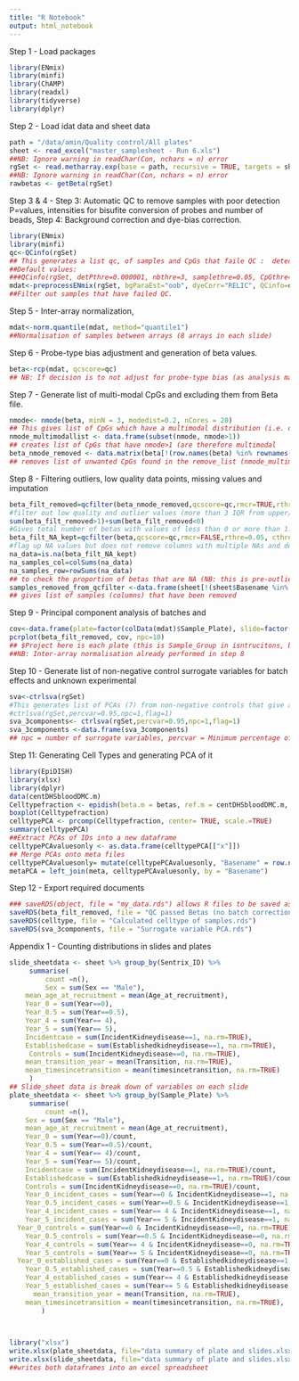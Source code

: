 ```yaml
---
title: "R Notebook"
output: html_notebook
---
```

Step 1 - Load packages
```r
library(ENmix)
library(minfi)
library(ChAMP)
library(readxl)
library(tidyverse)
library(dplyr)
```

Step 2 - Load idat data and sheet data

```r
path = "/data/amin/Quality control/All plates"
sheet <- read_excel("master_samplesheet - Run 6.xls") 
##NB: Ignore warning in readChar(Con, nchars = n) error
rgSet <- read.metharray.exp(base = path, recursive = TRUE, targets = sheet, extended = TRUE)
##NB: Ignore warning in readChar(Con, nchars = n) error
rawbetas <- getBeta(rgSet)
```

Step 3 & 4  - Step 3: Automatic QC to remove samples with poor detection P=values, intensities for bisufite conversion of probes and number of beads, Step 4: Background correction and dye-bias correction. 
````r
library(ENmix)
library(minfi)
qc<-QCinfo(rgSet)
## This generates a list qc, of samples and CpGs that faile QC :  detection P values, average intensities for bisulfite conversion probes and number of beads for each methylation read. QCinfo will identify a list of low quality samples and CpG probes as wells as outlier samples based on total intensity or beta value distribution
##Default values: 
###QCinfo(rgSet, detPthre=0.000001, nbthre=3, samplethre=0.05, CpGthre=0.05, bisulthre=NULL, outlier=TRUE, distplot=TRUE)
mdat<-preprocessENmix(rgSet, bgParaEst="oob", dyeCorr="RELIC", QCinfo=qc, exCpG=NULL, nCores=20)
##Filter out samples that have failed QC. 
````

Step 5 - Inter-array normalization, 

```r
mdat<-norm.quantile(mdat, method="quantile1")
##Normalisation of samples between arrays (8 arrays in each slide)

```

Step 6 - Probe-type bias adjustment and generation of beta values. 

```r
beta<-rcp(mdat, qcscore=qc)
## NB: If decision is to not adjust for probe-type bias (as analysis may not require it), function to use is getB in place of rcp, this will generate beta values from mdat.
```

Step 7 - Generate list of multi-modal CpGs and excluding them from Beta file. 
```r
nmode<- nmode(beta, minN = 3, modedist=0.2, nCores = 20)
## This gives list of CpGs which have a multimodal distribution (i.e. due to poor quality prove design or due to SNPs in study population). If probes are gap probes they have a score of >1
nmode_multimodallist <- data.frame(subset(nmode, nmode>1))
## creates list of CpGs that have nmode>1 (are therefore multimodal
beta_nmode_removed <- data.matrix(beta[!(row.names(beta) %in% rownames(nmode_multimodallist)),])
## removes list of unwanted CpGs found in the remove_list (nmode_multimodalist) from the beta list and generates a new matrix of betas

```

Step 8 -  Filtering outliers, low quality data points, missing values and imputation
```r
beta_filt_removed=qcfilter(beta_nmode_removed,qcscore=qc,rmcr=TRUE,rthre=0.05, cthre=0.05,impute=TRUE)
#filter out low quality and outlier values (more than 3 IQR from upper/lower quartiles), and then removes out the remove rows and columns with too many (rthre=0.05,cthre=0.05, 5% is default) missing values if rmcr=TRUE, and then do imputation to replace the NA value with the msot-likely/closest value. Then this replaces original beta file. If rmcr=false, columns not removed. 
sum(beta_filt_removed>1)+sum(beta_filt_removed<0)
#Gives total number of betas with values of less than 0 or more than 1. 
beta_filt_NA_kept=qcfilter(beta,qcscore=qc,rmcr=FALSE,rthre=0.05, cthre=0.05,impute=FALSE)
#flag up NA values but does not remove columns with multiple NAs and does not impute values either 
na_data=is.na(beta_filt_NA_kept)
na_samples_col=colSums(na_data)
na_samples_row=rowSums(na_data)
## to check the proportion of betas that are NA (NB: this is pre-outliers) failing QC manually
samples_removed_from_qcfilter <-data.frame(sheet[!(sheet$Basename %in% colnames(beta_filt_remove)),])
## gives list of samples (columns) that have been removed
```


Step 9 - Principal component analysis of batches and 

```r
cov<-data.frame(plate=factor(colData(mdat)$Sample_Plate), slide=factor(colData(mdat)$Sentrix_ID), Sex=factor(colData(mdat)$Sex), Age=(colData(mdat)$Age), Community=factor(colData(mdat)$Community), Year=(colData(mdat)$Year), Id=factor(colData(mdat)$Id), GFR=colData(mdat)$eGFR_cre)
pcrplot(beta_filt_removed, cov, npc=10)
## $Project here is each plate (this is Sample_Group in isntrucitons, but our array data lists sample group as 1 for all four plates), $Sentrix_ID ($Slide in reference script) pertains to the actual to each slide.
##NB: Inter-array normalisation already performed in step 8

```

Step 10 - Generate list of non-negative control surrogate variables for batch effects and unknown experimental 
```r
sva<-ctrlsva(rgSet)
#This generates list of PCAs (7) from non-negative controls that give a surrogate variable of just the technical variation between the arrays (detected by looking at the signal from just non-negative controls.) 
#ctrlsva(rgSet,percvar=0.95,npc=1,flag=1)
sva_3components<- ctrlsva(rgSet,percvar=0.95,npc=1,flag=1)
sva_3components <-data.frame(sva_3components)
## npc = number of surrogate variables, percvar = Minimum percentage of data variations. Flag 1: select number of surrogate variables based on argument percvar; 2: select number of surrogate variables based on argument npc.
```


Step 11: Generating Cell Types and generating PCA of it 
```r
library(EpiDISH)
library(xlsx)
library(dplyr)
data(centDHSbloodDMC.m)
Celltypefraction <- epidish(beta.m = betas, ref.m = centDHSbloodDMC.m, method = "RPC")$estF
boxplot(Celltypefraction)
celltypePCA <- prcomp(Celltypefraction, center= TRUE, scale.=TRUE)
summary(celltypePCA)
##Extract PCAs of IDs into a new dataframe
celltypePCAvaluesonly <- as.data.frame(celltypePCA[["x"]])
## Merge PCAs onto meta files
celltypePCAvaluesonly= mutate(celltypePCAvaluesonly, "Basename" = row.names(celltypePCAvaluesonly))
metaPCA = left_join(meta, celltypePCAvaluesonly, by = "Basename") 
```

Step 12 - Export required documents
```r
### saveRDS(object, file = "my_data.rds") allows R files to be saved as R files to be re-imported into other projects
saveRDS(beta_filt_removed, file = "QC passed Betas (no batch correction.rds")
saveRDS(celltype, file = "Calculated celltype of samples.rds")
saveRDS(sva_3components, file = "Surrogate variable PCA.rds")

```



Appendix 1 - Counting distributions in slides and plates
```r
slide_sheetdata <- sheet %>% group_by(Sentrix_ID) %>% 
     summarise(
         count =n(),
         Sex = sum(Sex == "Male"),
    mean_age_at_recruitment = mean(Age_at_recruitment),
    Year_0 = sum(Year==0),
    Year_0.5 = sum(Year==0.5),
    Year_4 = sum(Year== 4),
    Year_5 = sum(Year== 5),
    Incidentcase = sum(IncidentKidneydisease==1, na.rm=TRUE),
    Establishedcase = sum(Establishedkidneydisease==1, na.rm=TRUE),
     Controls = sum(IncidentKidneydisease==0, na.rm=TRUE),
    mean_transition_year = mean(Transition, na.rm=TRUE),
    mean_timesincetransition = mean(timesincetransition, na.rm=TRUE)
     )
## Slide_sheet data is break down of variables on each slide
plate_sheetdata <- sheet %>% group_by(Sample_Plate) %>% 
     summarise(
         count =n(),
    Sex = sum(Sex == "Male"),
    mean_age_at_recruitment = mean(Age_at_recruitment),
    Year_0 = sum(Year==0)/count,
    Year_0.5 = sum(Year==0.5)/count,
    Year_4 = sum(Year== 4)/count,
    Year_5 = sum(Year== 5)/count,
    Incidentcase = sum(IncidentKidneydisease==1, na.rm=TRUE)/count,
    Establishedcase = sum(Establishedkidneydisease==1, na.rm=TRUE)/count,
    Controls = sum(IncidentKidneydisease==0, na.rm=TRUE)/count,
    Year_0_incident_cases = sum(Year==0 & IncidentKidneydisease==1, na.rm=TRUE)/count,
    Year_0.5_incident_cases = sum(Year==0.5 & IncidentKidneydisease==1, na.rm=TRUE)/count,
    Year_4_incident_cases = sum(Year== 4 & IncidentKidneydisease==1, na.rm=TRUE)/count,
    Year_5_incident_cases = sum(Year== 5 & IncidentKidneydisease==1, na.rm=TRUE)/count,
  Year_0_controls = sum(Year==0 & IncidentKidneydisease==0, na.rm=TRUE)/count,
    Year_0.5_controls = sum(Year==0.5 & IncidentKidneydisease==0, na.rm=TRUE)/count,
    Year_4_controls = sum(Year== 4 & IncidentKidneydisease==0, na.rm=TRUE)/count,
    Year_5_controls = sum(Year== 5 & IncidentKidneydisease==0, na.rm=TRUE)/count,
  Year_0_established_cases = sum(Year==0 & Establishedkidneydisease==1, na.rm=TRUE)/count,
    Year_0.5_established_cases = sum(Year==0.5 & Establishedkidneydisease ==1, na.rm=TRUE)/count,
    Year_4_established_cases = sum(Year== 4 & Establishedkidneydisease ==1, na.rm=TRUE)/count,
    Year_5_established_cases = sum(Year== 5 & Establishedkidneydisease ==1, na.rm=TRUE)/count,
      mean_transition_year = mean(Transition, na.rm=TRUE),
    mean_timesincetransition = mean(timesincetransition, na.rm=TRUE),
        )
   


library("xlsx")
write.xlsx(plate_sheetdata, file="data summary of plate and slides.xlsx", sheetName = "Plates", append=TRUE)
write.xlsx(slide_sheetdata, file="data summary of plate and slides.xlsx", sheetName = "Slides", append=TRUE)
##writes both dataframes into an excel spreadsheet

```

